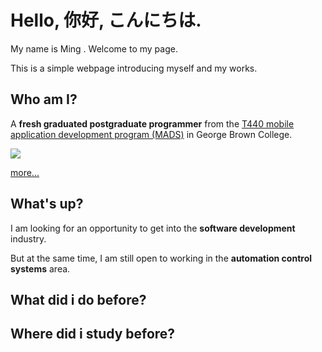 
# Hello, 你好, こんにちは.

My name is <span style={{fontSize:24}}> Ming </span>. Welcome to my page.

This is a simple webpage introducing myself and my works.

## Who am I?

A **fresh graduated postgraduate programmer** from the [T440 mobile application development program (MADS)](https://www.georgebrown.ca/programs/mobile-application-development-and-strategy-program-postgraduate-t440) in George Brown College. 

<Image src="https://www.georgebrown.ca/themes/custom/de_theme/logo.svg" width={500} height={500}/>

[more...](/about)


## What's up?

I am looking for an opportunity to get into the **software development** industry. 

But at the same time, I am still open to working in the **automation control systems** area.

## What did i do before?
 
<Cards>
  <Card title="School Projects" href="/works/SchoolProjects" />
  <Card title="Job Projects" href="/works/Programmer" />
</Cards>

## Where did i study before?

<Cards>
  <Card title="Postgraduate" href="/study/GeorgeBrown" />
  <Card title="UnderGraduate" href="/study/PolyU" />
</Cards>